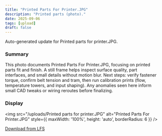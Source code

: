 ```yaml
---
title: "Printed Parts For Printer.JPG"
description: "Printed parts (photo)."
date: 2025-09-06
tags: [upload]
draft: false
---
```


Auto-generated update for Printed parts for printer.JPG.

### Summary

This photo documents Printed Parts For Printer.JPG, focusing on printed parts fit and finish. A still frame helps inspect surface quality, part interfaces, and small details without motion blur. Next steps: verify fastener torque, confirm belt tension and tram, then run calibration prints (flow, temperature towers, and input shaping). Any anomalies seen here inform small CAD tweaks or wiring reroutes before finalizing.

### Display

<img src="/uploads/Printed parts for printer.JPG" alt="Printed Parts For Printer.JPG" style={{ maxWidth: '100%', height: 'auto', borderRadius: 6 }} />

[Download from LFS](https://raw.githubusercontent.com/Joejoemojoe/Joe-Printer-HT-HF-350/main/public/uploads/Printed%20parts%20for%20printer.JPG)
